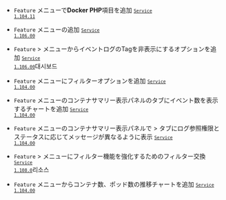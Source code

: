 - <code class="Feature">Feature</code> <Cmdname sid="BTN07267" className="uitext" />メニューで<b>Docker PHP</b>項目を追加 <code class='changelog-service'><a href="../release-notes/service/service-1_104_x"><code class='changelog-service'>Service 1.104.11​</code></a></code>

- <code class="Feature">Feature</code> <Cmdname sid="side_integratedContainerMap" className="uitext" />メニューの追加 <code class='changelog-service'><a href="../release-notes/service/service-1_106_x"><code class='changelog-service'>Service 1.106.00​</code></a></code>

- <code class="Feature">Feature</code> <Cmdname sid="side_dashboard" className="uitext" /> &gt; <Cmdname sid="side_containerMap" className="uitext" />メニューからイベントログのTagを非表示にするオプションを追加 <code class='changelog-service'><a href="../release-notes/service/service-1_106_x"><code class='changelog-service'>Service 1.106.00​</code></a></code>대시보드​

- <code class="Feature">Feature</code> <Cmdname sid="side_containerMap" className="uitext" />メニューに<Cmdname sid="unequal" className="uitext" />フィルターオプションを追加 <code class='changelog-service'><a href="../release-notes/service/service-1_104_x"><code class='changelog-service'>Service 1.104.00​</code></a></code>

- <code class="Feature">Feature</code> <Cmdname sid="side_containerMap" className="uitext" />メニューのコンテナサマリー表示パネルの<Cmdname sid="event" className="uitext" />タブにイベント数を表示する<Cmdname sid="TTL06683" className="uitext" />チャートを追加 <code class='changelog-service'><a href="../release-notes/service/service-1_104_x"><code class='changelog-service'>Service 1.104.00​</code></a></code>

- <code class="Feature">Feature</code> <Cmdname sid="side_containerMap" className="uitext" />メニューのコンテナサマリー表示パネルで<Cmdname sid="side_log" className="uitext" /> &gt; <Cmdname sid="side_logSearch" className="uitext" />タブにログ参照権限とステータスに応じてメッセージが異なるように表示 <code class='changelog-service'><a href="../release-notes/service/service-1_104_x"><code class='changelog-service'>Service 1.104.00​</code></a></code>

- <code class="Feature">Feature</code> <Cmdname sid="side_dashboard" className="uitext" /> &gt; <Cmdname sid="side_containerMap" className="uitext" />メニューにフィルター機能を強化するためのフィルター交換 <code class='changelog-service'><a href="../release-notes/service/service-1_108_x"><code class='changelog-service'>Service 1.108.0​</code></a></code>리소스​

- <code class="Feature">Feature</code> <Cmdname sid="side_perfSummary" className="uitext" />メニューからコンテナ数、ポッド数の推移チャートを追加 <code class='changelog-service'><a href="../release-notes/service/service-1_104_x"><code class='changelog-service'>Service 1.104.00​</code></a></code>
